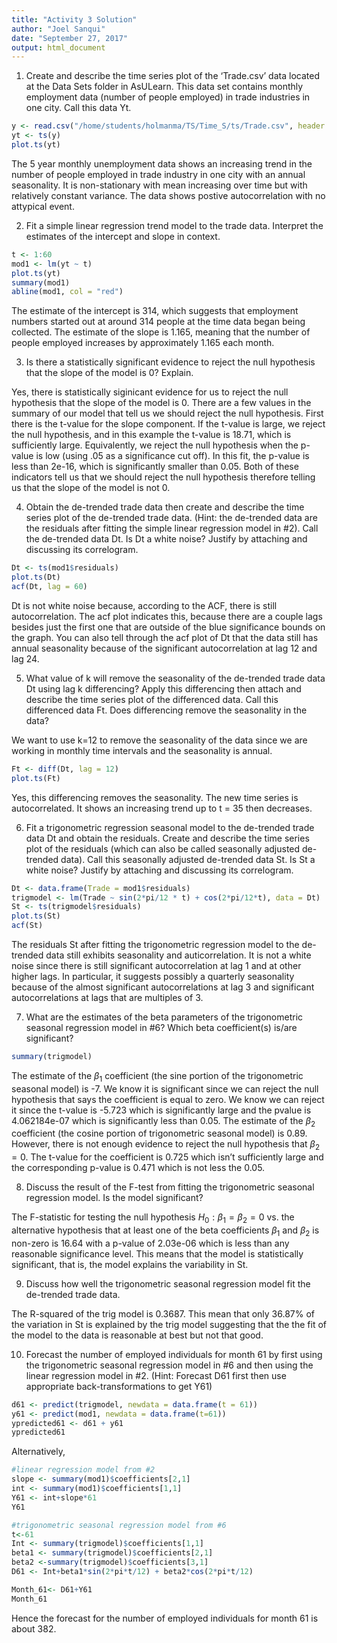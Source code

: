 ```yaml
---
title: "Activity 3 Solution"
author: "Joel Sanqui"
date: "September 27, 2017"
output: html_document
---
```


1. Create and describe the time series plot of the 'Trade.csv' data located at the Data Sets folder in AsULearn. This data set contains monthly employment data (number of people employed) in trade industries in one city. Call this data Yt.

```r
y <- read.csv("/home/students/holmanma/TS/Time_S/ts/Trade.csv", header = T)
yt <- ts(y)
plot.ts(yt)

```

The 5 year monthly unemployment data shows an increasing trend in the number of people employed in trade industry in one city with an annual seasonality. It is non-stationary with mean increasing over time but with relatively constant variance.  The data shows postive autocorrelation with no attypical event.  

2. Fit a simple linear regression trend model to the trade data. Interpret the estimates of the intercept and slope in context.
```r
t <- 1:60
mod1 <- lm(yt ~ t)
plot.ts(yt)
summary(mod1)
abline(mod1, col = "red")
```

The estimate of the intercept is 314, which suggests that employment numbers started out at around 314 people at the time data began being collected. The estimate of the slope is 1.165, meaning that the number of people employed increases by approximately 1.165 each month.


3. Is there a statistically significant evidence to reject the null hypothesis that the slope of the model is 0? Explain.

Yes, there is statistically siginicant evidence for us to reject the null hypothesis that the slope of the model is 0. There are a few values in the summary of our model that tell us we should reject the null hypothesis. First there is the t-value for the slope component. If the t-value is large, we reject the null hypothesis, and in this example the t-value is 18.71, which is sufficiently large. Equivalently, we reject the null hypothesis when the p-value is low (using .05 as a significance cut off). In this fit, the p-value is less than 2e-16, which is significantly smaller than 0.05. Both of these indicators tell us that we should reject the null hypothesis therefore telling us that the slope of the model is not 0.

4. Obtain the de-trended trade data then create and describe the time series plot of the de-trended trade data. (Hint: the de-trended data are the residuals after fitting the simple linear regression model in #2). Call the de-trended data Dt. Is Dt a white noise? Justify by attaching and discussing its correlogram.

```r
Dt <- ts(mod1$residuals) 
plot.ts(Dt)
acf(Dt, lag = 60)
```

Dt is not white noise because, according to the ACF, there is still autocorrelation. The acf plot indicates this, because there are a couple lags besides just the first one that are outside of the blue significance bounds on the graph. You can also tell through the acf plot of Dt that the data still has annual seasonality because of the significant autocorrelation at lag 12 and lag 24. 

5. What value of k will remove the seasonality of the de-trended trade data Dt using lag k differencing? Apply this differencing then attach and describe the time series plot of the differenced data. Call this differenced data Ft. Does differencing remove the seasonality in the data?

We want to use k=12 to remove the seasonality of the data since we are working in monthly time intervals and the seasonality is annual.

```r
Ft <- diff(Dt, lag = 12) 
plot.ts(Ft)
```

Yes, this differencing removes the seasonality. The new time series is autocorrelated. It shows an increasing trend up to t = 35 then decreases.

6. Fit a trigonometric regression seasonal model to the de-trended trade data Dt and obtain the residuals. Create and describe the time series plot of the residuals (which can also be called seasonally adjusted de-trended data). Call this seasonally adjusted de-trended data St. Is St a white noise? Justify by attaching and discussing its correlogram.

```r
Dt <- data.frame(Trade = mod1$residuals)
trigmodel <- lm(Trade ~ sin(2*pi/12 * t) + cos(2*pi/12*t), data = Dt)
St <- ts(trigmodel$residuals)
plot.ts(St)
acf(St)

```

The residuals St after fitting the trigonometric regression model to the de-trended data still exhibits seasonality and auticorrelation.  It is not a white noise since there is still significant autocorrelation at lag 1 and at other higher lags.  In particular, it suggests possibly a quarterly seasonality because of the almost significant autocorrelations at lag 3 and significant autocorrelations at lags that are multiples of 3.

7. What are the estimates of the beta parameters of the trigonometric seasonal regression model in #6? Which beta coefficient(s) is/are significant?

```r
summary(trigmodel)
```

The estimate of the $\beta_1$ coefficient (the sine portion of the trigonometric seasonal model) is -7. We know it is significant since we can reject the null hypothesis that says the coefficient is equal to zero. We know we can reject it since the t-value is -5.723 which is significantly large and the pvalue is 4.062184e-07 which is significantly less than 0.05. The estimate of the $\beta_2$ coefficient (the cosine portion of trigonometric seasonal model) is 0.89. However, there is not enough evidence to reject the null hypothesis that $\beta_2= 0$. The t-value for the  coefficient is 0.725 which isn't sufficiently large and the corresponding p-value is 0.471 which is not less the 0.05.

8. Discuss the result of the F-test from fitting the trigonometric seasonal regression model. Is the model significant?

The F-statistic for testing the null hypothesis $H_0: \beta_1=\beta_2=0$ vs. the alternative hypothesis that at least one of the beta coefficients $\beta_1$ and $\beta_2$ is non-zero is 16.64 with a p-value of 2.03e-06 which is less than any reasonable significance level. This means that the model is statistically significant, that is, the model explains the variability in St.

9. Discuss how well the trigonometric seasonal regression model fit the de-trended trade data.

The R-squared of the trig model is 0.3687. This mean that only 36.87% of the variation in St is explained by the trig model suggesting that the the fit of the model to the data is reasonable at best but not that good. 

10. Forecast the number of employed individuals for month 61 by first using the trigonometric seasonal regression model in #6 and then using the linear regression model in #2. (Hint: Forecast D61 first then use appropriate back-transformations to get Y61)

```r
d61 <- predict(trigmodel, newdata = data.frame(t = 61))
y61 <- predict(mod1, newdata = data.frame(t=61))
ypredicted61 <- d61 + y61
ypredicted61

```
Alternatively,

```r
#linear regression model from #2
slope <- summary(mod1)$coefficients[2,1]
int <- summary(mod1)$coefficients[1,1]
Y61 <- int+slope*61
Y61
```
```r
#trigonometric seasonal regression model from #6
t<-61
Int <- summary(trigmodel)$coefficients[1,1]
beta1 <- summary(trigmodel)$coefficients[2,1]
beta2 <-summary(trigmodel)$coefficients[3,1]
D61 <- Int+beta1*sin(2*pi*t/12) + beta2*cos(2*pi*t/12)

Month_61<- D61+Y61
Month_61

```

Hence the forecast for the number of employed individuals for month 61 is about 382.

